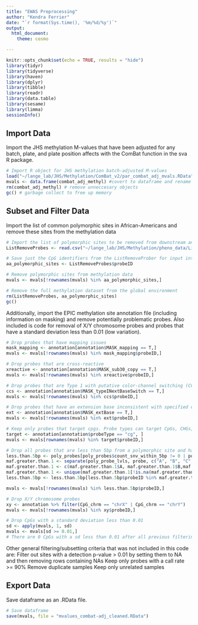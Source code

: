 ```yaml
---
title: "EWAS Preprocessing"
author: "Kendra Ferrier"
date: "`r format(Sys.time(), '%m/%d/%y')`"
output:
  html_document:
    theme: cosmo

---
```


```r
knitr::opts_chunk$set(echo = TRUE, results = "hide")
library(tidyr)
library(tidyverse)
library(haven)
library(dplyr)
library(tibble)
library(readr)
library(data.table)
library(sesame)
library(limma)
sessionInfo()
```

## Import Data

Import the JHS methylation M-values that have been adjusted for any batch, plate, and plate position affects with the ComBat function in the sva R package.

```r
# Import R object for JHS methylation batch-adjusted M-values
load("~/lange_lab/JHS/Methylation/ComBat_v2/par_combat_adj_mvals.RData")
mvals <- data.frame(combat_adj_methyl) #covert to dataframe and rename for convenience
rm(combat_adj_methyl) # remove unneccesary objects
gc() # garbage collect to free up memory 


```


## Subset and Filter Data


Import the list of common polymorphic sites in African-Americans and remove these sites from the methylation data


```r
# Import the list of polymorphic sites to be removed from downstream analysis
ListRemoveProbes <- read.csv("~/lange_lab/JHS/Methylation/pheno_data/ListRemoveProbesAfrGeneral2.csv", stringsAsFactors = F)

# Save just the CpG identifiers from the ListRemoveProber for input into GLINT for exclusion after inference of population structure.
aa_polymorphic_sites <- ListRemoveProbes$probeID

# Remove polymorphic sites from methylation data
mvals <- mvals[!rownames(mvals) %in% aa_polymorphic_sites,]

# Remove the full methylation dataset from the global environment
rm(ListRemoveProbes, aa_polymorphic_sites)
gc()

```


Additionally, import the EPIC methylation site annotation file (including information on masking) and remove potentially problematic probes. Also included is code for removal of X/Y chromosome probes and probes that have a standard deviation less than 0.01 (low variation).


```r
# Drop probes that have mapping issues
mask_mapping <- annotation[annotation$MASK_mapping == T,]
mvals <- mvals[!rownames(mvals) %in% mask_mapping$probeID,]

# Drop probes that are cross-reactive
xreactive <- annotation[annotation$MASK_sub30_copy == T,]
mvals <- mvals[!rownames(mvals) %in% xreactive$probeID,]

# Drop probes that are Type 1 with putative color-channel switching (CCS) SNPs
ccs <- annotation[annotation$MASK_typeINextBaseSwitch == T,]
mvals <- mvals[!rownames(mvals) %in% ccs$probeID,]

# Drop probes that have an extension base inconsistent with specified color channel (type-I) or CpG (type-II) based on mapping
ext <- annotation[annotation$MASK_extBase == T,]
mvals <- mvals[!rownames(mvals) %in% ext$probeID,]

# Keep only probes that target cpgs. Probe types can target CpGs, CHGs, or SNPs (labeled as "cg", "ch", and "rs", respectively in the annotation probeType column)
target <- annotation[annotation$probeType == "cg", ]
mvals <- mvals[rownames(mvals) %in% target$probeID,]

# Drop all probes that are less than 5bp from a polymorphic site and have a MAF < 1%
less.than.5bp <- poly_probes[poly_probes$count_snv_within_5bp != 0 | poly_probes$count_snv_within_5bp != NA,]
maf.greater.than.1 <- separate(poly_probe_lvls, probe, c("A", "B", "C", "D"), sep = ";", extra = "drop", fill = "right") # The probe column contains a string with up to 4 CpGs listed together separated by ';', this step separates the CpGs into different columns so that there is only 1 cpg per cell.
maf.greater.than.1 <- c(maf.greater.than.1$A, maf.greater.than.1$B,maf.greater.than.1$C,maf.greater.than.1$D) # create a list of all the cpgs by combining all of the columns with cpg names
maf.greater.than.1 <- unique(maf.greater.than.1[!is.na(maf.greater.than.1)]) # remove all NA and duplicate values
less.than.5bp <- less.than.5bp[less.than.5bp$probeID %in% maf.greater.than.1,] 

mvals <- mvals[!rownames(mvals) %in% less.than.5bp$probeID,]

# Drop X/Y chromosome probes 
xy <- annotation %>% filter(CpG_chrm == "chrX" | CpG_chrm == "chrY")
mvals <- mvals[!rownames(mvals) %in% xy$probeID,]

# Drop CpGs with a standard deviation less than 0.01 
sd <- apply(mvals, 1, sd)
mvals <- mvals[sd >= 0.01,]
# There are 0 CpGs with a sd less than 0.01 after all previous filtering

```


Other general filtering/subsetting criteria that was not included in this code are:
Filter out sites with a detection p-value > 0.01 by setting them to NA and then removing rows containing NAs
Keep only probes with a call rate >= 90% 
Remove duplicate samples
Keep only unrelated samples


## Export Data

Save dataframe as an .RData file.

```r
# Save dataframe
save(mvals, file = "mvalues_combat-adj_cleaned.RData")

```


